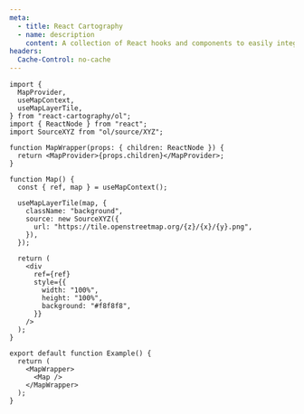 ```yaml
---
meta:
  - title: React Cartography
  - name: description
    content: A collection of React hooks and components to easily integrate different mapping libraries into your NextJS, Remix, Vite React app
headers:
  Cache-Control: no-cache
---
```



<Hero />
<PageSection
  title="If you know hooks, you know maps"
  subTitle="React Cartography supplies hooks that interface the imperative APIs of modern open source mapping libraries. Simply import the hooks and supply some options to get your maps up and running."
>

</PageSection>

```tsx
import {
  MapProvider,
  useMapContext,
  useMapLayerTile,
} from "react-cartography/ol";
import { ReactNode } from "react";
import SourceXYZ from "ol/source/XYZ";

function MapWrapper(props: { children: ReactNode }) {
  return <MapProvider>{props.children}</MapProvider>;
}

function Map() {
  const { ref, map } = useMapContext();

  useMapLayerTile(map, {
    className: "background",
    source: new SourceXYZ({
      url: "https://tile.openstreetmap.org/{z}/{x}/{y}.png",
    }),
  });

  return (
    <div
      ref={ref}
      style={{
        width: "100%",
        height: "100%",
        background: "#f8f8f8",
      }}
    />
  );
}

export default function Example() {
  return (
    <MapWrapper>
      <Map />
    </MapWrapper>
  );
}
```
